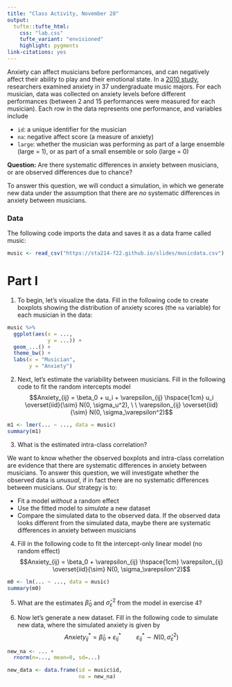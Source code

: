 ```yaml
---
title: "Class Activity, November 28"
output: 
  tufte::tufte_html:
    css: "lab.css"
    tufte_variant: "envisioned"
    highlight: pygments
link-citations: yes
---
```


Anxiety can affect musicians before performances, and can negatively affect their ability to play and their emotional state. In a [2010 study](https://journals.sagepub.com/doi/10.1177/1948550610370492), researchers examined anxiety in 37 undergraduate music majors. For each musician, data was collected on anxiety levels before different performances (between 2 and 15 performances were measured for each musician). Each row in the data represents one performance, and variables include

* `id`: a unique identifier for the musician
* `na`: negative affect score (a measure of anxiety)
* `large`: whether the musician was performing as part of a large ensemble (large = 1), or as part of a small ensemble or solo (large = 0)

**Question:** Are there systematic differences in anxiety between musicians, or are observed differences due to chance?

To answer this question, we will conduct a simulation, in which we generate new data under the assumption that there are *no* systematic differences in anxiety between musicians.

### Data

The following code imports the data and saves it as a data frame called music:

```r
music <- read_csv("https://sta214-f22.github.io/slides/musicdata.csv")
```

# Part I

1. To begin, let's visualize the data. Fill in the following code to create boxplots showing the distribution of anxiety scores (the `na` variable) for each musician in the data:

```r
music %>%
  ggplot(aes(x = ...,
             y = ...)) +
  geom_...() +
  theme_bw() +
  labs(x = "Musician",
       y = "Anxiety")
```

2. Next, let's estimate the variability between musicians. Fill in the following code to fit the random intercepts model
$$Anxiety_{ij} = \beta_0 + u_i + \varepsilon_{ij} \hspace{1cm} u_i \overset{iid}{\sim} N(0, \sigma_u^2), \ \ \varepsilon_{ij} \overset{iid}{\sim} N(0, \sigma_\varepsilon^2)$$

```r
m1 <- lmer(... ~ ..., data = music)
summary(m1)
```

3. What is the estimated intra-class correlation?

We want to know whether the observed boxplots and intra-class correlation are evidence that there are systematic differences in anxiety between musicians. To answer this question, we will investigate whether the observed data is *unusual*, if in fact there are no systematic differences between musicians. Our strategy is to:

* Fit a model *without* a random effect
* Use the fitted model to *simulate* a new dataset
* Compare the simulated data to the observed data. If the observed data looks different from the simulated data, maybe there are systematic differences in anxiety between musicians

4. Fill in the following code to fit the intercept-only linear model (no random effect)
$$Anxiety_{ij} = \beta_0 + \varepsilon_{ij} \hspace{1cm} \varepsilon_{ij} \overset{iid}{\sim} N(0, \sigma_\varepsilon^2)$$

```r
m0 <- lm(... ~ ..., data = music)
summary(m0)
```

5. What are the estimates $\widehat{\beta}_0$ and $\widehat{\sigma}_\varepsilon^2$ from the model in exercise 4?

6. Now let's generate a new dataset. Fill in the following code to simulate new data, where the simulated anxiety is given by
$$Anxiety_{ij}^* = \widehat{\beta}_0 + \varepsilon_{ij}^* \hspace{1cm} \varepsilon_{ij}^* \sim N(0, \widehat{\sigma}_\varepsilon^2)$$

```r
new_na <- ... +
  rnorm(n=..., mean=0, sd=...)

new_data <- data.frame(id = music$id,
                       na = new_na)
```

